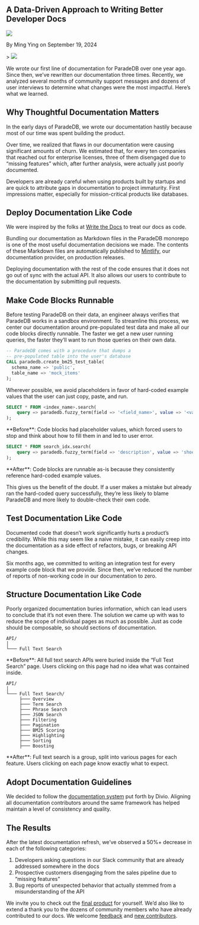 
## A Data-Driven Approach to Writing Better Developer Docs

<div className="relative bottom-10 flex h-6 space-x-3">
  <Image src={Headshot} className="h-7 w-7 rounded-full" />
  <p className="relative top-3">By Ming Ying on September 19, 2024</p>
</div>
>

<Image src={SplashImage} className="rounded-xl" />

We wrote our first line of documentation for ParadeDB over one year ago. Since then, we’ve rewritten our documentation three times. Recently, we analyzed several months of community support messages and dozens of user interviews to determine what changes were the most impactful. Here’s what we learned.

## Why Thoughtful Documentation Matters

In the early days of ParadeDB, we wrote our documentation hastily because most of our time was spent building the product.

Over time, we realized that flaws in our documentation were causing significant amounts of churn. We estimated that, for every ten companies that reached out for enterprise licenses, three of them disengaged due to “missing features” which, after further analysis, were actually just poorly documented.

Developers are already careful when using products built by startups and are quick to attribute gaps in documentation to project immaturity. First impressions matter, especially for mission-critical products like databases.

## Deploy Documentation Like Code

We were inspired by the folks at [Write the Docs](https://www.writethedocs.org/guide/) to treat our docs as code.

Bundling our documentation as Markdown files in the ParadeDB monorepo is one of the most useful documentation decisions we made. The contents of these Markdown files are automatically published to [Mintlify](https://mintlify.com), our documentation provider, on production releases.

Deploying documentation with the rest of the code ensures that it does not go out of sync with the actual API. It also allows our users to contribute to the documentation by submitting pull requests.

## Make Code Blocks Runnable

Before testing ParadeDB on their data, an engineer always verifies that ParadeDB works in a sandbox environment. To streamline this process, we center our documentation around pre-populated test data and make all our code blocks directly runnable. The faster we get a new user running queries, the faster they’ll want to run those queries on their own data.

```sql
-- ParadeDB comes with a procedure that dumps a
-- pre-populated table into the user's database
CALL paradedb.create_bm25_test_table(
  schema_name => 'public',
  table_name => 'mock_items'
);
```

Wherever possible, we avoid placeholders in favor of hard-coded example values that the user can just copy, paste, and run.

```sql
SELECT * FROM <index_name>.search(
	query => paradedb.fuzzy_term(field => '<field_name>', value => '<value>')
);
```

<Info>
  **Before**: Code blocks had placeholder values, which forced users to stop and
  think about how to fill them in and led to user error.
</Info>

```sql
SELECT * FROM search_idx.search(
	query => paradedb.fuzzy_term(field => 'description', value => 'shoez')
);
```

<Check>
  **After**: Code blocks are runnable as-is because they consistently reference
  hard-coded example values.
</Check>

This gives us the benefit of the doubt. If a user makes a mistake but already ran the hard-coded query successfully, they’re less likely to blame ParadeDB and more likely to double-check their own code.

## Test Documentation Like Code

Documented code that doesn’t work significantly hurts a product’s credibility. While this may seem like a naive mistake, it can easily creep into the documentation as a side effect of refactors, bugs, or breaking API changes.

Six months ago, we committed to writing an integration test for every example code block that we provide. Since then, we’ve reduced the number of reports of non-working code in our documentation to zero.

## Structure Documentation Like Code

Poorly organized documentation buries information, which can lead users to conclude that it’s not even there. The solution we came up with was to reduce the scope of individual pages as much as possible. Just as code should be composable, so should sections of documentation.

```plaintext
API/
│
└─── Full Text Search
```

<Info>
  **Before**: All full text search APIs were buried inside the “Full Text
  Search” page. Users clicking on this page had no idea what was contained
  inside.
</Info>

```plaintext
API/
│
└─── Full Text Search/
     ├─── Overview
     ├─── Term Search
     ├─── Phrase Search
     ├─── JSON Search
     ├─── Filtering
     ├─── Pagination
     ├─── BM25 Scoring
     ├─── Highlighting
     ├─── Sorting
     ├─── Boosting
```

<Check>
  **After**: Full text search is a group, split into various pages for each
  feature. Users clicking on each page know exactly what to expect.
</Check>

## Adopt Documentation Guidelines

We decided to follow the [documentation system](https://docs.divio.com/documentation-system/) put forth by Divio. Aligning all documentation contributors around the same framework has helped maintain a level of consistency and quality.

## The Results

After the latest documentation refresh, we’ve observed a 50%+ decrease in each of the following categories:

1. Developers asking questions in our Slack community that are already addressed somewhere in the docs
2. Prospective customers disengaging from the sales pipeline due to “missing features”
3. Bug reports of unexpected behavior that actually stemmed from a misunderstanding of the API

We invite you to check out the [final product](https://docs.paradedb.com) for yourself. We’d also like to extend a thank you to the dozens of community members who have already contributed to our docs. We welcome [feedback](https://github.com/paradedb/paradedb/issues)
and [new contributors](https://github.com/paradedb/paradedb/pulls).
